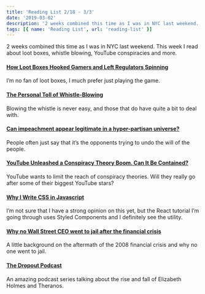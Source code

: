 ```yaml
---
title: 'Reading List 2/18 - 3/3'
date: '2019-03-02'
description: '2 weeks combined this time as I was in NYC last weekend. This week I read about loot boxes, whistle blowing, YouTube conspiracies and more.'
tags: [{ name: 'Reading List', url: 'reading-list' }]
---
```


2 weeks combined this time as I was in NYC last weekend. This week I read about loot boxes, whistle blowing, YouTube conspiracies and more.

#### [How Loot Boxes Hooked Gamers and Left Regulators Spinning](https://www.theverge.com/2019/2/19/18226852/loot-boxes-gaming-regulation-gambling-free-to-play)

I’m no fan of loot boxes, I much prefer just playing the game.

#### [The Personal Toll of Whistle-Blowing](https://www.newyorker.com/magazine/2019/02/04/the-personal-toll-of-whistle-blowing)

Blowing the whistle is never easy, and those that do have quite a bit to deal with.

#### [Can impeachment appear legitimate in a hyper-partisan universe?](https://www.washingtonpost.com/news/book-party/wp/2019/01/25/feature/can-impeachment-appear-legitimate-in-a-hyper-partisan-universe/?utm_term=.2643061d0677)

People often just say that it’s the opponents trying to undo the will of the people.

#### [YouTube Unleashed a Conspiracy Theory Boom. Can It Be Contained?](https://www.nytimes.com/2019/02/19/technology/youtube-conspiracy-stars.html)

YouTube wants to limit the reach of conspiracy theories. Will they really go after some of their biggest YouTube stars?

#### [Why I Write CSS in Javascript](https://mxstbr.com/thoughts/css-in-js/)

I’m not sure that I have a strong opinion on this yet, but the React tutorial I’m going through uses Styled Components and I definitely see the utility.

#### [Why no Wall Street CEO went to jail after the financial crisis](https://www.marketplace.org/2019/02/26/economy/corner-office-marketplace/why-no-wall-street-ceo-went-jail-after-financial-crisis)

A little background on the aftermath of the 2008 financial crisis and why no one went to jail.

#### [The Dropout Podcast](http://abcradio.com/podcasts/the-dropout/)

An amazing podcast series talking about the rise and fall of Elizabeth Holmes and Theranos.

